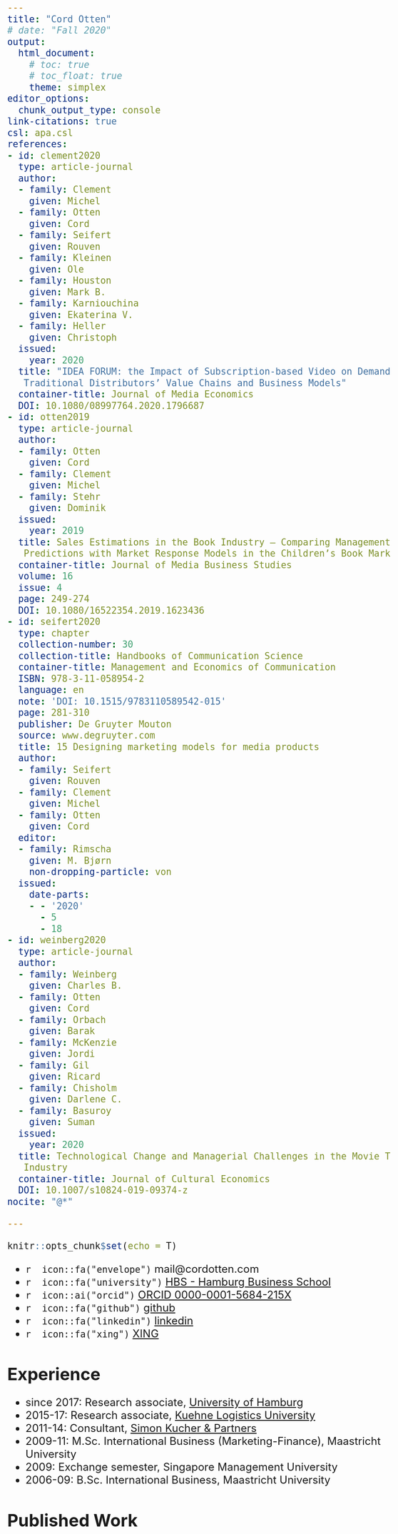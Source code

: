 ```yaml
---
title: "Cord Otten"
# date: "Fall 2020"
output:
  html_document:
    # toc: true
    # toc_float: true
    theme: simplex
editor_options: 
  chunk_output_type: console
link-citations: true
csl: apa.csl
references:
- id: clement2020  
  type: article-journal
  author:
  - family: Clement
    given: Michel
  - family: Otten
    given: Cord
  - family: Seifert
    given: Rouven
  - family: Kleinen
    given: Ole
  - family: Houston
    given: Mark B.
  - family: Karniouchina
    given: Ekaterina V.
  - family: Heller
    given: Christoph
  issued:
    year: 2020
  title: "IDEA FORUM: the Impact of Subscription-based Video on Demand on
   Traditional Distributors’ Value Chains and Business Models"
  container-title: Journal of Media Economics
  DOI: 10.1080/08997764.2020.1796687
- id: otten2019  
  type: article-journal
  author:
  - family: Otten
    given: Cord
  - family: Clement
    given: Michel
  - family: Stehr
    given: Dominik
  issued:
    year: 2019
  title: Sales Estimations in the Book Industry – Comparing Management
   Predictions with Market Response Models in the Children’s Book Market
  container-title: Journal of Media Business Studies
  volume: 16
  issue: 4
  page: 249-274
  DOI: 10.1080/16522354.2019.1623436
- id: seifert2020
  type: chapter
  collection-number: 30
  collection-title: Handbooks of Communication Science
  container-title: Management and Economics of Communication
  ISBN: 978-3-11-058954-2
  language: en
  note: 'DOI: 10.1515/9783110589542-015'
  page: 281-310
  publisher: De Gruyter Mouton
  source: www.degruyter.com
  title: 15 Designing marketing models for media products
  author:
  - family: Seifert
    given: Rouven
  - family: Clement
    given: Michel
  - family: Otten
    given: Cord
  editor:
  - family: Rimscha
    given: M. Bjørn
    non-dropping-particle: von
  issued:
    date-parts:
    - - '2020'
      - 5
      - 18
- id: weinberg2020  
  type: article-journal
  author:
  - family: Weinberg
    given: Charles B.
  - family: Otten
    given: Cord
  - family: Orbach
    given: Barak
  - family: McKenzie
    given: Jordi
  - family: Gil
    given: Ricard
  - family: Chisholm
    given: Darlene C.
  - family: Basuroy
    given: Suman
  issued:
    year: 2020
  title: Technological Change and Managerial Challenges in the Movie Theater
   Industry
  container-title: Journal of Cultural Economics
  DOI: 10.1007/s10824-019-09374-z
nocite: "@*"

---
```


<style type="text/css">
  body {
    font-size: 24px;
  }
  h1.title {
    font-size: 60px;
  }
  h1 {
    font-size: 38px;
  }
  .references {
    padding-left: 1.5em;
    text-indent:-1.5em;
  }
</style>

```r
knitr::opts_chunk$set(echo = T)
```

* `r  icon::fa("envelope")` mail@cordotten.com  
* `r  icon::fa("university")` [HBS - Hamburg Business School](https://www.bwl.uni-hamburg.de/mp/team/cord-otten.html)  
* `r  icon::ai("orcid")` [ORCID 0000-0001-5684-215X](https://orcid.org/0000-0001-5684-215X)
* `r  icon::fa("github")` [github](https://github.com/cord-otten)
* `r  icon::fa("linkedin")` [linkedin](https://www.linkedin.com/in/cord-otten-54060741/)
* `r  icon::fa("xing")` [XING](https://www.xing.com/profile/Cord_Otten/)

# Experience

* since 2017: Research associate, [University of Hamburg](https://www.bwl.uni-hamburg.de/mp/)  
* 2015-17: Research associate, [Kuehne Logistics University](https://www.the-klu.org/)  
* 2011-14: Consultant, [Simon Kucher & Partners](https://www.simon-kucher.com/)  
* 2009-11: M.Sc. International Business (Marketing-Finance), Maastricht University  
* 2009: Exchange semester, Singapore Management University  
* 2006-09: B.Sc. International Business, Maastricht University  

# Published Work